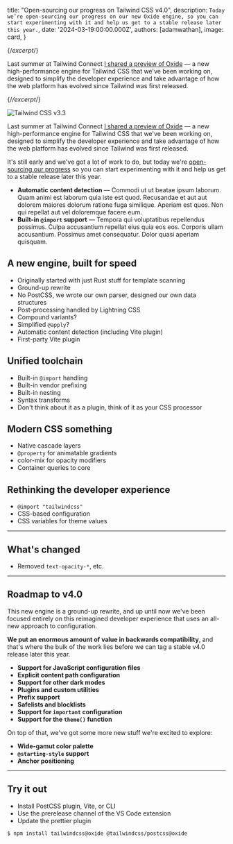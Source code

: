 

  title: "Open-sourcing our progress on Tailwind CSS v4.0",
  description: `Today we’re open-sourcing our progress on our new Oxide engine, so you can start experimenting with it and help us get to a stable release later this year.`,
  date: '2024-03-19:00:00.000Z',
  authors: [adamwathan],
  image: card,
}

{/*excerpt*/}

Last summer at Tailwind Connect [I shared a preview of Oxide](https://www.youtube.com/watch?v=CLkxRnRQtDE&t=2146s) — a new high-performance engine for Tailwind CSS that we've been working on, designed to simplify the developer experience and take advantage of how the web platform has evolved since Tailwind was first released.

{/*/excerpt*/}

![Tailwind CSS v3.3](./card.jpg)

Last summer at Tailwind Connect [I shared a preview of Oxide](https://www.youtube.com/watch?v=CLkxRnRQtDE&t=2146s) — a new high-performance engine for Tailwind CSS that we've been working on, designed to simplify the developer experience and take advantage of how the web platform has evolved since Tailwind was first released.

It's still early and we've got a lot of work to do, but today we're [open-sourcing our progress](https://github.com/tailwindlabs/tailwindcss/tree/next) so you can start experimenting with it and help us get to a stable release later this year.

- **Automatic content detection** — Commodi ut ut beatae ipsum laborum. Quam animi est laborum quia iste est quod. Recusandae et aut aut dolorem maiores dolorum ratione fuga similique. Aperiam est quos. Non qui repellat aut vel doloremque facere eum.
- **Built-in `@import` support** — Tempora qui voluptatibus repellendus possimus. Culpa accusantium repellat eius quia eos eos. Corporis ullam accusantium. Possimus amet consequatur. Dolor quasi aperiam quisquam.


## A new engine, built for speed

- Originally started with just Rust stuff for template scanning
- Ground-up rewrite
- No PostCSS, we wrote our own parser, designed our own data structures
- Post-processing handled by Lightning CSS
- Compound variants?
- Simplified `@apply`?
- Automatic content detection (including Vite plugin)
- First-party Vite plugin

## Unified toolchain

- Built-in `@import` handling
- Built-in vendor prefixing
- Built-in nesting
- Syntax transforms
- Don't think about it as a plugin, think of it as your CSS processor

## Modern CSS something

- Native cascade layers
- `@property` for animatable gradients
- color-mix for opacity modifiers
- Container queries to core

## Rethinking the developer experience

- `@import "tailwindcss"`
- CSS-based configuration
- CSS variables for theme values


---

## What's changed

- Removed `text-opacity-*`, etc.


---

## Roadmap to v4.0

This new engine is a ground-up rewrite, and up until now we've been focused entirely on this reimagined developer experience that uses an all-new approach to configuration.

**We put an enormous amount of value in backwards compatibility**, and that's where the bulk of the work lies before we can tag a stable v4.0 release later this year.

- **Support for JavaScript configuration files**
- **Explicit content path configuration**
- **Support for other dark modes**
- **Plugins and custom utilities**
- **Prefix support**
- **Safelists and blocklists**
- **Support for `important` configuration**
- **Support for the `theme()` function**

On top of that, we've got some more new stuff we're excited to explore:

- **Wide-gamut color palette**
- **`@starting-style` support**
- **Anchor positioning**


---

## Try it out

- Install PostCSS plugin, Vite, or CLI
- Use the prerelease channel of the VS Code extension
- Update the prettier plugin

```bash
$ npm install tailwindcss@oxide @tailwindcss/postcss@oxide
```
